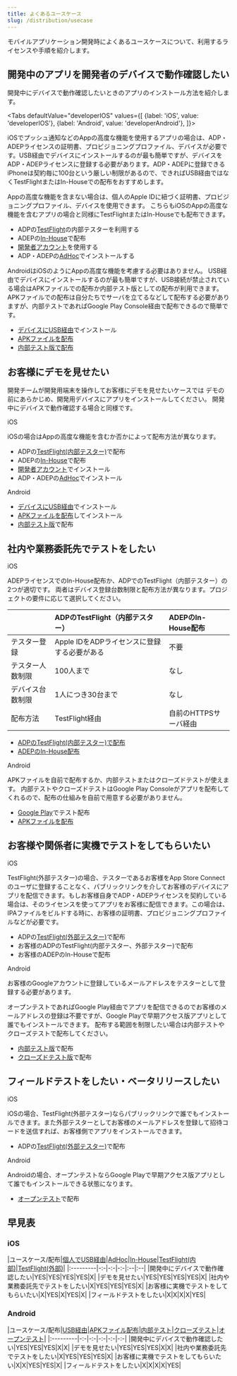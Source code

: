 ```yaml
---
title: よくあるユースケース
slug: /distribution/usecase
---
```



モバイルアプリケーション開発時によくあるユースケースについて、利用するライセンスや手順を紹介します。

## 開発中のアプリを開発者のデバイスで動作確認したい

開発中にデバイスで動作確認したいときのアプリのインストール方法を紹介します。

<!-- textlint-disable ja-technical-writing/sentence-length -->

<Tabs
  defaultValue="developerIOS"
  values={[
    {label: 'iOS', value: 'developerIOS'},
    {label: 'Android', value: 'developerAndroid'},
  ]}>

<!-- textlint-enable ja-technical-writing/sentence-length -->

<TabItem value="developerIOS">

iOSでプッシュ通知などのAppの高度な機能を使用するアプリの場合は、ADP・ADEPライセンスの証明書、プロビジョニングプロファイル、デバイスが必要です。USB経由でデバイスにインストールするのが最も簡単ですが、デバイスをADP・ADEPライセンスに登録する必要があります。ADP・ADEPに登録できるiPhoneは契約毎に100台という厳しい制限があるので、できればUSB経由ではなくTestFlightまたはIn-Houseでの配布をおすすめします。

Appの高度な機能を含まない場合は、個人のApple IDに紐づく証明書、プロビジョニングプロファイル、デバイスを使用できます。
こちらもiOSのAppの高度な機能を含むアプリの場合と同様にTestFlightまたはIn-Houseでも配布できます。

- ADPの[TestFlight](../ios-testflight.md)の内部テスターを利用する
- ADEPの[In-House](../ios-in-house.md)で配布
- [開発者アカウント](../ios-developer-account.md)を使用する
- ADP・ADEPの[AdHoc](../ios-ad-hoc.md)でインストールする

</TabItem>
<TabItem value="developerAndroid">

AndroidはiOSのようにAppの高度な機能を考慮する必要はありません。 USB経由でデバイスにインストールするのが最も簡単ですが、USB接続が禁止されている場合はAPKファイルでの配布か内部テスト版としての配布が利用できます。APKファイルでの配布は自分たちでサーバを立てるなどして配布する必要がありますが、内部テストであればGoogle Play Console経由で配布できるので簡単です。

- [デバイスにUSB経由](../build/android/local.md)でインストール
- [APKファイルを配布](../build/android/apk_dist.md)
- [内部テスト版で配布](../build/android/google_play_test.md)

</TabItem>
</Tabs>

## お客様にデモを見せたい

開発チームが開発用端末を操作してお客様にデモを見せたい​​​​​​​ケースでは
デモの前にあらかじめ、開発用デバイスにアプリをインストールしてください。 開発中にデバイスで動作確認する場合と同様です。

iOS

iOSの場合はAppの高度な機能を含むか否かによって配布方法が異なります。

- ADPの[TestFlight(内部テスター)](../ios-testflight.md)で配布
- ADEPの[In-House](../ios-in-house.md)で配布
- [開発者アカウント](../ios-developer-account.md)でインストール
- ADP・ADEPの[AdHoc](../ios-ad-hoc.md)でインストール

Android

- [デバイスにUSB経由](../build/android/local.md)でインストール
- [APKファイルを配布](../build/android/apk_dist.md)してインストール
- [内部テスト版](../build/android/google_play_test.md)で配布

## 社内や業務委託先でテストをしたい

iOS

ADEPライセンスでのIn-House配布か、ADPでのTestFlight（内部テスター）の2つが適切です。
両者はデバイス登録台数制限と配布方法が異なります。プロジェクトの要件に応じて選択してください。

|  |ADPのTestFlight（内部テスター）|ADEPのIn-House配布|
|:-|:---------------------------|:----------------|
|テスター登録|Apple IDをADPライセンスに登録する必要がある|不要|
|テスター人数制限|100人まで|なし|
|デバイス台数制限|1人につき30台まで|なし|
|配布方法 | TestFlight経由|自前のHTTPSサーバ経由|

 - [ADPのTestFlight(内部テスター)で配布](../ios-testflight.md)
 - [ADEPのIn-House配布](../ios-in-house.md)

Android

APKファイルを自前で配布するか、内部テストまたはクローズドテストが使えます。
内部テストやクローズドテストはGoogle Play Consoleがアプリを配布してくれるので、配布の仕組みを自前で用意する必要がありません。

 - [Google Play](../build/android/google_play_test.md)でテスト配布
 - [APKファイルを配布](../build/android/apk_dist.md)

## お客様や関係者に実機でテストをしてもらいたい

iOS

TestFlight(外部テスター)の場合、テスターであるお客様をApp Store Connectのユーザに登録することなく、パブリックリンクを介してお客様のデバイスにアプリを配信できます。もしお客様自身でADP・ADEPライセンスを契約している場合は、そのライセンスを使ってアプリをお客様に配信できます。この場合は、IPAファイルをビルドする時に、お客様の証明書、プロビジョニングプロファイルなどが必要です。

 - ADPの[TestFlight(外部テスター)](../ios-testflight.md)で配布
 - お客様のADPのTestFlight(内部テスター、外部テスター)で配布
 - お客様のADEPのIn-Houseで配布

Android

お客様のGoogleアカウントに登録しているメールアドレスをテスターとして登録する必要があります。

オープンテストであればGoogle Play経由でアプリを配信できるのでお客様のメールアドレスの登録は不要ですが、Google Playで早期アクセス版アプリとして誰でもインストールできます。
配布する範囲を制限したい場合は内部テストやクローズテストで配布してください。

 - [内部テスト版](../build/android/google_play_test.md)で配布
 - [クローズドテスト版](../build/android/google_play_test.md)で配布

## フィールドテストをしたい・ベータリリースしたい

iOS

iOSの場合、TestFlight(外部テスター)ならパブリックリンクで誰でもインストールできます。また外部テスターとしてお客様のメールアドレスを登録して招待コードを送信すれば、お客様側でアプリをインストールできます。

 - ADPの[TestFlight(外部テスター)](../ios-testflight.md)で配布

Android

Androidの場合、オープンテストならGoogle Playで早期アクセス版アプリとして誰でもインストールできる状態になります。

 - [オープンテスト](../build/android/google_play_test.md)で配布

## 早見表

### iOS

|ユースケース/配布|[個人でUSB経由](../ios-developer-account.md)|[AdHoc](../ios-ad-hoc.md)|[In-House](../ios-in-house.md)|[TestFlight(内部)](../ios-testflight.md)|[TestFlight(外部)](../ios-testflight.md)|
|:---------|-:-|-:-|-:-|:--|:--|
|開発中にデバイスで動作確認したい|YES|YES|YES|YES|X|
|デモを見せたい|YES|YES|YES|YES|X|
|社内や業務委託先でテストをしたい|X|YES|YES|YES|X|
|お客様に実機でテストをしてもらいたい|X|YES|X|YES|X|
|フィールドテストをしたい|X|X|X|X|YES|

### Android

|ユースケース/配布|[USB経由](../build/android/local.md)|[APKファイル配布](../build/android/apk_dist.md)|[内部テスト](../build/android/google_play_test.md)|[クローズテスト](../build/android/google_play_test.md)|[オープンテスト](../build/android/google_play_test.md)|
|:---------|-:-|-:-|-:-|-:-|-:-|
|開発中にデバイスで動作確認したい|YES|YES|YES|X|X|
|デモを見せたい|YES|YES|YES|X|X|
|社内や業務委託先でテストをしたい|X|YES|YES|YES|X|
|お客様に実機でテストをしてもらいたい|X|X|YES|YES|X|
|フィールドテストをしたい|X|X|X|X|YES|
